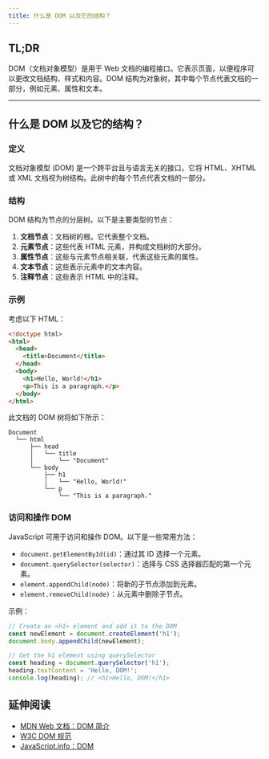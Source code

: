 ```yaml
---
title: 什么是 DOM 以及它的结构？
---
```


## TL;DR

DOM（文档对象模型）是用于 Web 文档的编程接口。它表示页面，以便程序可以更改文档结构、样式和内容。DOM 结构为对象树，其中每个节点代表文档的一部分，例如元素、属性和文本。

***

## 什么是 DOM 以及它的结构？

### 定义

文档对象模型 (DOM) 是一个跨平台且与语言无关的接口，它将 HTML、XHTML 或 XML 文档视为树结构。此树中的每个节点代表文档的一部分。

### 结构

DOM 结构为节点的分层树。以下是主要类型的节点：

1. **文档节点**：文档树的根。它代表整个文档。
2. **元素节点**：这些代表 HTML 元素，并构成文档树的大部分。
3. **属性节点**：这些与元素节点相关联，代表这些元素的属性。
4. **文本节点**：这些表示元素中的文本内容。
5. **注释节点**：这些表示 HTML 中的注释。

### 示例

考虑以下 HTML：

```html
<!doctype html>
<html>
  <head>
    <title>Document</title>
  </head>
  <body>
    <h1>Hello, World!</h1>
    <p>This is a paragraph.</p>
  </body>
</html>
```

此文档的 DOM 树将如下所示：

```
Document
  └── html
      ├── head
      │   └── title
      │       └── "Document"
      └── body
          ├── h1
          │   └── "Hello, World!"
          └── p
              └── "This is a paragraph."
```

### 访问和操作 DOM

JavaScript 可用于访问和操作 DOM。以下是一些常用方法：

* `document.getElementById(id)`：通过其 ID 选择一个元素。
* `document.querySelector(selector)`：选择与 CSS 选择器匹配的第一个元素。
* `element.appendChild(node)`：将新的子节点添加到元素。
* `element.removeChild(node)`：从元素中删除子节点。

示例：

```js live
// Create an <h1> element and add it to the DOM
const newElement = document.createElement('h1');
document.body.appendChild(newElement);

// Get the h1 element using querySelector
const heading = document.querySelector('h1');
heading.textContent = 'Hello, DOM!';
console.log(heading); // <h1>Hello, DOM!</h1>
```

## 延伸阅读

* [MDN Web 文档：DOM 简介](https://developer.mozilla.org/en-US/docs/Web/API/Document_Object_Model/Introduction)
* [W3C DOM 规范](https://www.w3.org/TR/DOM-Level-2-Core/introduction.html)
* [JavaScript.info：DOM](https://javascript.info/dom-nodes)
